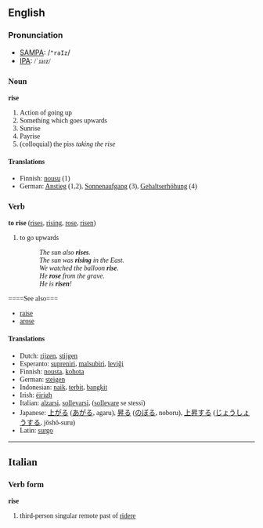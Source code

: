==English==
=== Pronunciation ===
*[[w:SAMPA|SAMPA]]: /<tt>"raIz</tt>/
*[[w:IPA|IPA]]: <font style="font-family:lucida sans unicode">/ˈɹaɪz/


=== Noun ===
'''rise'''
# Action of going up
# Something which goes upwards
# Sunrise
# Payrise
# (colloquial) the piss ''taking the rise''

====Translations====

*Finnish: [[nousu]] (1)
*German: [[Anstieg]] (1,2), [[Sonnenaufgang]] (3), [[Gehaltserhöhung]] (4)

=== Verb ===
'''to rise''' ([[rises]], [[rising]], [[rose]], [[risen]])
# to go upwards
#:''The sun also '''rises'''.''
#:''The sun was '''rising''' in the East.''
#:''We watched the balloon '''rise'''.''
#:''He '''rose''' from the grave.''
#:''He is '''risen'''!''

====See also===
*[[raise]]
*[[arose]]

==== Translations ====
*Dutch: [[rijzen]], [[stijgen]]
*Esperanto: [[supreniri]], [[malsubiri]], [[leviĝi]]
*Finnish: [[nousta]], [[kohota]]
*German: [[steigen]]
*Indonesian: [[naik]], [[terbit]], [[bangkit]]
*Irish: [[éirigh]]
*Italian: [[alzarsi]], [[sollevarsi]], ([[sollevare]] se stessi)
*Japanese: [[上がる]] ([[あがる]], agaru), [[昇る]] ([[のぼる]], noboru), [[上昇]]する ([[じょうしょう]]する, jōshō-suru)
*Latin: [[surgo]]
----

==Italian==
===Verb form===
'''rise'''

# third-person singular remote past of [[ridere]]